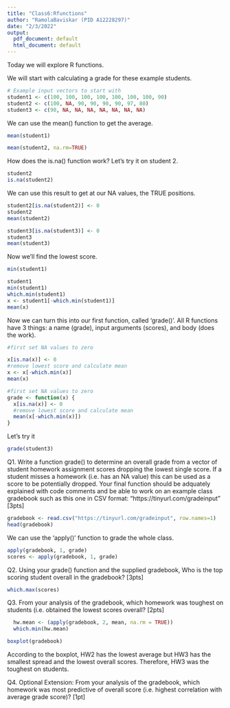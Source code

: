```yaml
---
title: "Class6:Rfunctions"
author: "RamolaBaviskar (PID A12228297)"
date: "2/3/2022"
output:
  pdf_document: default
  html_document: default
---
```


Today we will explore R functions.

We will start with calculating a grade for these example students.
```r
# Example input vectors to start with
student1 <- c(100, 100, 100, 100, 100, 100, 100, 90)
student2 <- c(100, NA, 90, 90, 90, 90, 97, 80)
student3 <- c(90, NA, NA, NA, NA, NA, NA, NA)
```

We can use the mean() function to get the average.
```r
mean(student1)

```

```r
mean(student2, na.rm=TRUE)
```

How does the is.na() function work? Let's try it on student 2. 
```r
student2
is.na(student2)

```

We can use this result to get at our NA values, the TRUE positions.
```r
student2[is.na(student2)] <- 0
student2
mean(student2)
```
```r
student3[is.na(student3)] <- 0
student3
mean(student3)
```

Now we'll find the lowest score.
```r
min(student1)
```


```r
student1
min(student1)
which.min(student1)
x <- student1[-which.min(student1)]
mean(x)
```

Now we can turn this into our first function, called 'grade()'.
All R functions have 3 things: a name (grade), input arguments (scores), and body (does the work).

```r
#first set NA values to zero

x[is.na(x)] <- 0
#remove lowest score and calculate mean
x <- x[-which.min(x)]
mean(x)
```
```r
#first set NA values to zero
grade <- function(x) {
  x[is.na(x)] <- 0
  #remove lowest score and calculate mean
  mean(x[-which.min(x)])
}
```

Let's try it
```r
grade(student3)

```

Q1. Write a function grade() to determine an overall grade from a vector of student homework
assignment scores dropping the lowest single score. If a student misses a homework (i.e. has an
NA value) this can be used as a score to be potentially dropped. Your final function should be
adquately explained with code comments and be able to work on an example class gradebook
such as this one in CSV format: “https://tinyurl.com/gradeinput” [3pts]


```r
gradebook <- read.csv("https://tinyurl.com/gradeinput", row.names=1)
head(gradebook)
```
 
 We can use the 'apply()' function to grade the whole class.
 
```r
apply(gradebook, 1, grade)
scores <- apply(gradebook, 1, grade)
```
 
Q2. Using your grade() function and the supplied gradebook, Who is the top scoring student
overall in the gradebook? [3pts]

```r
which.max(scores)
```

Q3. From your analysis of the gradebook, which homework was toughest on students (i.e. obtained the lowest scores overall? [2pts]
```r
  hw.mean <- (apply(gradebook, 2, mean, na.rm = TRUE))
  which.min(hw.mean)
```

```r
boxplot(gradebook)
```
 
  According to the boxplot, HW2 has the lowest average but HW3 has the smallest spread and the lowest overall scores. Therefore, HW3 was the toughest on students.





Q4. Optional Extension: From your analysis of the gradebook, which homework was most
predictive of overall score (i.e. highest correlation with average grade score)? [1pt]

  





